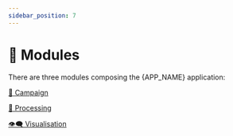 ```yaml
---
sidebar_position: 7
---
```



# 🧩 Modules

There are three modules composing the {APP_NAME} application:

[🚀 Campaign](./campaign/index.mdx)

[🧮 Processing](./processing/index.mdx)

[👁️‍🗨️ Visualisation](./visualisation/index.mdx)

